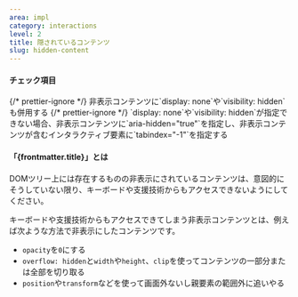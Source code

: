 ```yaml
---
area: impl
category: interactions
level: 2
title: 隠されているコンテンツ
slug: hidden-content
---
```



#### チェック項目

<Checkpoint>
  {/* prettier-ignore */}
  <span slot="title">非表示コンテンツに`display: none`や`visibility: hidden`も併用する</span>
</Checkpoint>

<Checkpoint>
  {/* prettier-ignore */}
  <span slot="title">`display: none`や`visibility: hidden`が指定できない場合、非表示コンテンツに`aria-hidden="true"`を指定し、非表示コンテンツが含むインタラクティブ要素に`tabindex="-1"`を指定する</span>
</Checkpoint>

#### 「{frontmatter.title}」とは

DOMツリー上には存在するものの非表示にされているコンテンツは、意図的にそうしていない限り、キーボードや支援技術からもアクセスできないようにしてください。

キーボードや支援技術からもアクセスできてしまう非表示コンテンツとは、例えば次ような方法で非表示にしたコンテンツです。

- `opacity`を`0`にする
- `overflow: hidden`と`width`や`height`、`clip`を使ってコンテンツの一部分または全部を切り取る
- `position`や`transform`などを使って画面外ないし親要素の範囲外に追いやる

